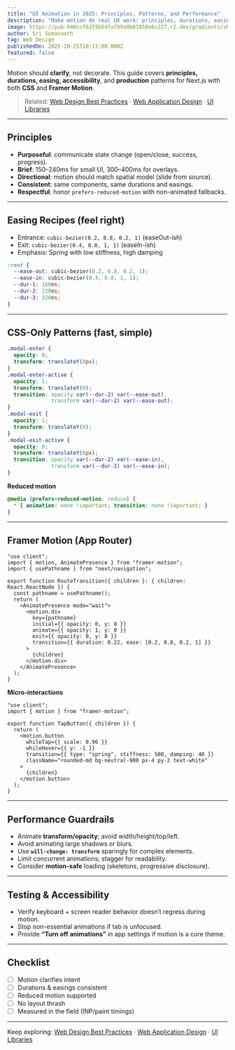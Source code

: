 ```yaml
---
title: "UI Animation in 2025: Principles, Patterns, and Performance"
description: "Make motion do real UX work: principles, durations, easing, accessibility, and production-ready Next.js examples with CSS and Framer Motion."
image: https://pub-940ccf6255b54fa799a9b01050e6c227.r2.dev/gradients/shade_shifters/shade-shifters-09.png
author: Sri Somanaath
tag: Web Design
publishedOn: 2025-10-25T10:11:00.000Z
featured: false
---
```


Motion should **clarify**, not decorate. This guide covers **principles, durations, easing, accessibility**, and **production** patterns for Next.js with both **CSS** and **Framer Motion**.

> Related: [Web Design Best Practices](/blog/web-design-best-practices) · [Web Application Design](/blog/web-application-design) · [UI Libraries](/blog/ui-libraries)

---

## Principles

- **Purposeful**: communicate state change (open/close, success, progress).  
- **Brief**: 150–240ms for small UI, 300–400ms for overlays.  
- **Directional**: motion should match spatial model (slide from source).  
- **Consistent**: same components, same durations and easings.  
- **Respectful**: honor `prefers-reduced-motion` with non-animated fallbacks.

---

## Easing Recipes (feel right)

- Entrance: `cubic-bezier(0.2, 0.8, 0.2, 1)` (easeOut-ish)  
- Exit: `cubic-bezier(0.4, 0.0, 1, 1)` (easeIn-ish)  
- Emphasis: Spring with low stiffness, high damping

```css
:root {
  --ease-out: cubic-bezier(0.2, 0.8, 0.2, 1);
  --ease-in: cubic-bezier(0.4, 0.0, 1, 1);
  --dur-1: 160ms;
  --dur-2: 220ms;
  --dur-3: 320ms;
}
```

---

## CSS-Only Patterns (fast, simple)

```css
.modal-enter {
  opacity: 0;
  transform: translateY(8px);
}
.modal-enter-active {
  opacity: 1;
  transform: translateY(0);
  transition: opacity var(--dur-2) var(--ease-out),
              transform var(--dur-2) var(--ease-out);
}
.modal-exit {
  opacity: 1;
  transform: translateY(0);
}
.modal-exit-active {
  opacity: 0;
  transform: translateY(8px);
  transition: opacity var(--dur-2) var(--ease-in),
              transform var(--dur-2) var(--ease-in);
}
```

**Reduced motion**

```css
@media (prefers-reduced-motion: reduce) {
  * { animation: none !important; transition: none !important; }
}
```

---

## Framer Motion (App Router)

```tsx
"use client";
import { motion, AnimatePresence } from "framer-motion";
import { usePathname } from "next/navigation";

export function RouteTransition({ children }: { children: React.ReactNode }) {
  const pathname = usePathname();
  return (
    <AnimatePresence mode="wait">
      <motion.div
        key={pathname}
        initial={{ opacity: 0, y: 8 }}
        animate={{ opacity: 1, y: 0 }}
        exit={{ opacity: 0, y: 8 }}
        transition={{ duration: 0.22, ease: [0.2, 0.8, 0.2, 1] }}
      >
        {children}
      </motion.div>
    </AnimatePresence>
  );
}
```

**Micro-interactions**

```tsx
"use client";
import { motion } from "framer-motion";

export function TapButton({ children }) {
  return (
    <motion.button
      whileTap={{ scale: 0.96 }}
      whileHover={{ y: -1 }}
      transition={{ type: "spring", stiffness: 500, damping: 40 }}
      className="rounded-md bg-neutral-900 px-4 py-2 text-white"
    >
      {children}
    </motion.button>
  );
}
```

---

## Performance Guardrails

- Animate **transform/opacity**; avoid width/height/top/left.  
- Avoid animating large shadows or blurs.  
- Use **`will-change: transform`** sparingly for complex elements.  
- Limit concurrent animations; stagger for readability.  
- Consider **motion-safe** loading (skeletons, progressive disclosure).

---

## Testing & Accessibility

- Verify keyboard + screen reader behavior doesn’t regress during motion.  
- Stop non-essential animations if tab is unfocused.  
- Provide **“Turn off animations”** in app settings if motion is a core theme.

---

## Checklist

- [ ] Motion clarifies intent  
- [ ] Durations & easings consistent  
- [ ] Reduced motion supported  
- [ ] No layout thrash  
- [ ] Measured in the field (INP/paint timings)

---

Keep exploring: [Web Design Best Practices](/blog/web-design-best-practices) · [Web Application Design](/blog/web-application-design) · [UI Libraries](/blog/ui-libraries)
